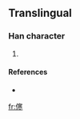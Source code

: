 ==Translingual==

===Han character===
{{Han char|rn=9|rad=人|as=12|sn=14|four=|canj=人十廿卜 (OJTY)}}

# {{defn|Han}}

====References====
* {{Han ref|kx=0118.051|dkj=|dj=|hdz=|uh=348F|ud=13455|bh=|bd=}}

[[fr:㒏]]